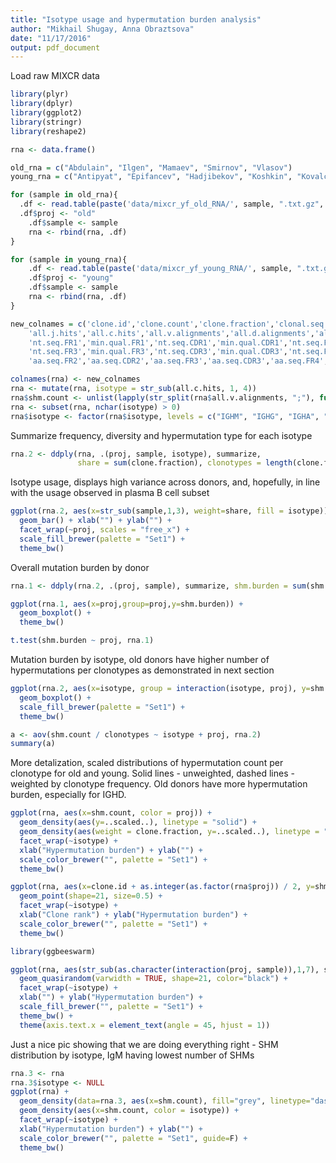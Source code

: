 ```yaml
---
title: "Isotype usage and hypermutation burden analysis"
author: "Mikhail Shugay, Anna Obraztsova"
date: "11/17/2016"
output: pdf_document
---
```


Load raw MIXCR data

```r
library(plyr)
library(dplyr)
library(ggplot2)
library(stringr)
library(reshape2)

rna <- data.frame()

old_rna = c("Abdulain", "Ilgen", "Mamaev", "Smirnov", "Vlasov")
young_rna = c("Antipyat", "Epifancev", "Hadjibekov", "Koshkin", "Kovalchuk")

for (sample in old_rna){
  .df <- read.table(paste('data/mixcr_yf_old_RNA/', sample, ".txt.gz", sep = ""), header=T, sep="\t", stringsAsFactors = F)
  .df$proj <- "old"
	.df$sample <- sample
	rna <- rbind(rna, .df)
}

for (sample in young_rna){
	.df <- read.table(paste('data/mixcr_yf_young_RNA/', sample, ".txt.gz", sep = ""), header=T, sep="\t", stringsAsFactors = F)
	.df$proj <- "young"
	.df$sample <- sample
	rna <- rbind(rna, .df)
}

new_colnames = c('clone.id','clone.count','clone.fraction','clonal.seq','clonal.seq.qual','all.v.hits','all.d.hits',
	'all.j.hits','all.c.hits','all.v.alignments','all.d.alignments','all.j.alignments','all.c.alignments',
	'nt.seq.FR1','min.qual.FR1','nt.seq.CDR1','min.qual.CDR1','nt.seq.FR2','min.qual.FR2','nt.seq.CDR2','min.qual.CDR2',
	'nt.seq.FR3','min.qual.FR3','nt.seq.CDR3','min.qual.CDR3','nt.seq.FR4','min.qual.FR4','aa.seq.FR1','aa.seq.CDR1',
	'aa.seq.FR2','aa.seq.CDR2','aa.seq.FR3','aa.seq.CDR3','aa.seq.FR4','ref.points', 'proj', 'sample')

colnames(rna) <- new_colnames
rna <- mutate(rna, isotype = str_sub(all.c.hits, 1, 4))
rna$shm.count <- unlist(lapply(str_split(rna$all.v.alignments, ";"), function(x) str_count(x[1], "S")))
rna <- subset(rna, nchar(isotype) > 0)
rna$isotype <- factor(rna$isotype, levels = c("IGHM", "IGHG", "IGHA", "IGHE", "IGHD"))
```

Summarize frequency, diversity and hypermutation type for each isotype

```r
rna.2 <- ddply(rna, .(proj, sample, isotype), summarize, 
               share = sum(clone.fraction), clonotypes = length(clone.fraction), shm.count = sum(shm.count))
```

Isotype usage, displays high variance across donors, and, hopefully, in line with the usage observed in plasma B cell subset

```r
ggplot(rna.2, aes(x=str_sub(sample,1,3), weight=share, fill = isotype)) + 
  geom_bar() + xlab("") + ylab("") +
  facet_wrap(~proj, scales = "free_x") + 
  scale_fill_brewer(palette = "Set1") +
  theme_bw()
```

Overall mutation burden by donor

```r
rna.1 <- ddply(rna.2, .(proj, sample), summarize, shm.burden = sum(shm.count)/sum(clonotypes))

ggplot(rna.1, aes(x=proj,group=proj,y=shm.burden)) +
  geom_boxplot() +
  theme_bw()

t.test(shm.burden ~ proj, rna.1)
```

Mutation burden by isotype, old donors have higher number of hypermutations per clonotypes as demonstrated in next section

```r
ggplot(rna.2, aes(x=isotype, group = interaction(isotype, proj), y=shm.count / clonotypes, fill=proj)) + 
  geom_boxplot() + 
  scale_fill_brewer(palette = "Set1") +
  theme_bw()

a <- aov(shm.count / clonotypes ~ isotype + proj, rna.2)
summary(a)
```

More detalization, scaled distributions of hypermutation count per clonotype for old and young. Solid lines - unweighted, dashed lines - weighted by clonotype frequency. Old donors have more hypermutation burden, especially for IGHD.

```r
ggplot(rna, aes(x=shm.count, color = proj)) + 
  geom_density(aes(y=..scaled..), linetype = "solid") + 
  geom_density(aes(weight = clone.fraction, y=..scaled..), linetype = "dashed") + 
  facet_wrap(~isotype) +
  xlab("Hypermutation burden") + ylab("") +
  scale_color_brewer("", palette = "Set1") +
  theme_bw()
```

```r
ggplot(rna, aes(x=clone.id + as.integer(as.factor(rna$proj)) / 2, y=shm.count, color = proj)) + 
  geom_point(shape=21, size=0.5) +
  facet_wrap(~isotype) +
  xlab("Clone rank") + ylab("Hypermutation burden") +
  scale_color_brewer("", palette = "Set1") +
  theme_bw()

library(ggbeeswarm)

ggplot(rna, aes(str_sub(as.character(interaction(proj, sample)),1,7), shm.count, fill = proj)) + 
  geom_quasirandom(varwidth = TRUE, shape=21, color="black") +
  facet_wrap(~isotype) +
  xlab("") + ylab("Hypermutation burden") +
  scale_fill_brewer("", palette = "Set1") +
  theme_bw() +
  theme(axis.text.x = element_text(angle = 45, hjust = 1))
```

Just a nice pic showing that we are doing everything right - SHM distribution by isotype, IgM having lowest number of SHMs

```r
rna.3 <- rna
rna.3$isotype <- NULL
ggplot(rna) + 
  geom_density(data=rna.3, aes(x=shm.count), fill="grey", linetype="dashed") + 
  geom_density(aes(x=shm.count, color = isotype)) + 
  facet_wrap(~isotype) +
  xlab("Hypermutation burden") + ylab("") +
  scale_color_brewer("", palette = "Set1", guide=F) +
  theme_bw()
```